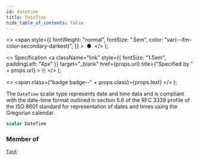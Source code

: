 ```yaml
---
id: datetime
title: DateTime
hide_table_of_contents: false
---
```


  <>
    <span
      style={{
        fontWeight: "normal",
        fontSize: ".5em",
        color: "var(--ifm-color-secondary-darkest)",
      }}
    >
      &nbsp;●&nbsp;
    </span>
  </>
);

  <>
    Specification
    <a
      className="link"
      style={{ fontSize: "1.5em", paddingLeft: "4px" }}
      target="_blank"
      href={props.url}
      title={"Specified by " + props.url}
    >
      ⎘
    </a>
  </>
);

  <>
    <span class={"badge badge--" + props.class}>{props.text}</span>
  </>
);

The `DateTime` scalar type represents date and time data and is compliant with the date-time format outlined in section 5.6 of the RFC 3339 profile of the ISO 8601 standard for representation of dates and times using the Gregorian calendar.

```graphql
scalar DateTime
```

### Member of

[`Task`](/apis-tools/tasklist-api/inputs/task-query.mdx) <Badge class="secondary" text="input"/><Bullet />
